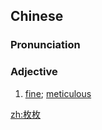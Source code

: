 ==Chinese==
{{zh-forms}}

===Pronunciation===
{{zh-pron
|m=méiméi
|cat=a
}}

===Adjective===
{{zh-adj}}

# {{lb|zh|literary}} [[fine]]; [[meticulous]]

[[zh:枚枚]]
